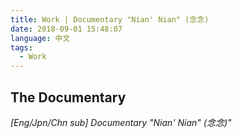 ```yaml
---
title: Work | Documentary "Nian' Nian" (念念)
date: 2018-09-01 15:48:07
language: 中文
tags:
  - Work
---
```


## The Documentary

<PostFrame
  width="560"
  height="315"
  src="https://www.youtube.com/embed/QocgLpdHsrw"
  title="YouTube video player"
  frameborder="0"
  allow="accelerometer; autoplay; clipboard-write; encrypted-media; gyroscope; picture-in-picture"
  allowfullscreen
/>

_[Eng/Jpn/Chn sub] Documentary "Nian' Nian" (念念)"_

